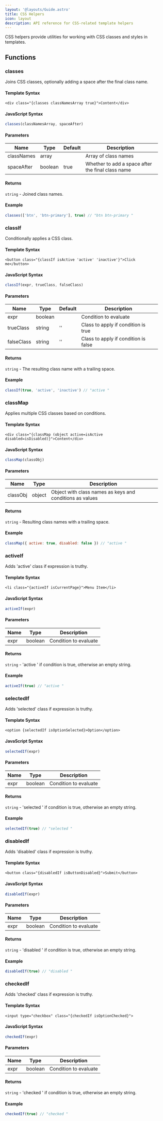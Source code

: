 ```yaml
---
layout: '@layouts/Guide.astro'
title: CSS Helpers
icon: layout
description: API reference for CSS-related template helpers
---
```


CSS helpers provide utilities for working with CSS classes and styles in templates.

## Functions

### classes
Joins CSS classes, optionally adding a space after the final class name.

#### Template Syntax
```sui
<div class="{classes classNamesArray true}">Content</div>
```

#### JavaScript Syntax
```javascript
classes(classNamesArray, spaceAfter)
```

#### Parameters
| Name         | Type    | Default | Description |
|--------------|---------|---------|-------------|
| classNames   | array   |         | Array of class names |
| spaceAfter   | boolean | true    | Whether to add a space after the final class name |

#### Returns
`string` - Joined class names.

#### Example
```javascript
classes(['btn', 'btn-primary'], true) // "btn btn-primary "
```

### classIf
Conditionally applies a CSS class.

#### Template Syntax
```sui
<button class="{classIf isActive 'active' 'inactive'}">Click me</button>
```

#### JavaScript Syntax
```javascript
classIf(expr, trueClass, falseClass)
```

#### Parameters
| Name      | Type    | Default | Description |
|-----------|---------|---------|-------------|
| expr      | boolean |         | Condition to evaluate |
| trueClass | string  | ''      | Class to apply if condition is true |
| falseClass| string  | ''      | Class to apply if condition is false |

#### Returns
`string` - The resulting class name with a trailing space.

#### Example
```javascript
classIf(true, 'active', 'inactive') // "active "
```

### classMap
Applies multiple CSS classes based on conditions.

#### Template Syntax
```sui
<div class="{classMap (object active=isActive disabled=isDisabled)}">Content</div>
```

#### JavaScript Syntax
```javascript
classMap(classObj)
```

#### Parameters
| Name     | Type   | Description |
|----------|--------|-------------|
| classObj | object | Object with class names as keys and conditions as values |

#### Returns
`string` - Resulting class names with a trailing space.

#### Example
```javascript
classMap({ active: true, disabled: false }) // "active "
```

### activeIf
Adds 'active' class if expression is truthy.

#### Template Syntax
```sui
<li class="{activeIf isCurrentPage}">Menu Item</li>
```

#### JavaScript Syntax
```javascript
activeIf(expr)
```

#### Parameters
| Name | Type    | Description |
|------|---------|-------------|
| expr | boolean | Condition to evaluate |

#### Returns
`string` - 'active ' if condition is true, otherwise an empty string.

#### Example
```javascript
activeIf(true) // "active "
```

### selectedIf
Adds 'selected' class if expression is truthy.

#### Template Syntax
```sui
<option {selectedIf isOptionSelected}>Option</option>
```

#### JavaScript Syntax
```javascript
selectedIf(expr)
```

#### Parameters
| Name | Type    | Description |
|------|---------|-------------|
| expr | boolean | Condition to evaluate |

#### Returns
`string` - 'selected ' if condition is true, otherwise an empty string.

#### Example
```javascript
selectedIf(true) // "selected "
```

### disabledIf
Adds 'disabled' class if expression is truthy.

#### Template Syntax
```sui
<button class="{disabledIf isButtonDisabled}">Submit</button>
```

#### JavaScript Syntax
```javascript
disabledIf(expr)
```

#### Parameters
| Name | Type    | Description |
|------|---------|-------------|
| expr | boolean | Condition to evaluate |

#### Returns
`string` - 'disabled ' if condition is true, otherwise an empty string.

#### Example
```javascript
disabledIf(true) // "disabled "
```

### checkedIf
Adds 'checked' class if expression is truthy.

#### Template Syntax
```sui
<input type="checkbox" class="{checkedIf isOptionChecked}">
```

#### JavaScript Syntax
```javascript
checkedIf(expr)
```

#### Parameters
| Name | Type    | Description |
|------|---------|-------------|
| expr | boolean | Condition to evaluate |

#### Returns
`string` - 'checked ' if condition is true, otherwise an empty string.

#### Example
```javascript
checkedIf(true) // "checked "
```
